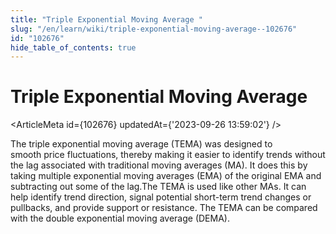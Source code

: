 ```yaml
---
title: "Triple Exponential Moving Average "
slug: "/en/learn/wiki/triple-exponential-moving-average--102676"
id: "102676"
hide_table_of_contents: true
---
```



# Triple Exponential Moving Average 

<ArticleMeta id={102676} updatedAt={'2023-09-26 13:59:02'} />
<div className='border-solid border-b border-t-0 my-4 border-[var(--ifm-color-gray-300)]' />

The triple exponential moving average (TEMA) was designed to smooth price fluctuations, thereby making it easier to identify trends without the lag associated with traditional moving averages (MA). It does this by taking multiple exponential moving averages (EMA) of the original EMA and subtracting out some of the lag.The TEMA is used like other MAs. It can help identify trend direction, signal potential short-term trend changes or pullbacks, and provide support or resistance. The TEMA can be compared with the double exponential moving average (DEMA).
